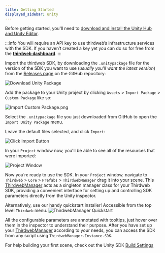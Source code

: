```yaml
---
title: Getting Started
displayed_sidebar: unity
---
```



Before getting started, you'll need to
[download and install the Unity Hub and Unity Editor](https://learn.unity.com/tutorial/install-the-unity-hub-and-editor).

:::info
You will require an API key to use thirdweb’s infrastructure services with the SDK. If you haven’t created a key yet you can do so for free from the [**thirdweb dashboard**](https://thirdweb.com/create-api-key).
:::

Import the thirdweb SDK, by downloading the `.unitypackage` file for the version of the SDK
you want to use (_usually you’ll want the latest version_) from the
[Releases page](https://github.com/thirdweb-dev/unity-sdk/releases) on the GitHub repository:

![Download Unity Package](./assets/unitypackage.png)

Add the package to your Unity project by clicking `Assets` > `Import Package` > `Custom Package` like so:

![Import Custom Package.png](./assets/import2.png)

Select the `.unitypackage` file you just downloaded from GitHub to open the `Import Unity Package` menu.

Leave the default files selected, and click `Import`:

![Click Import Button](./assets/import3.png)

In your `Project` window now, you'll be able to see all of the resources that were imported:

![Project Window](./assets/project.png)

Now you’re ready to use the SDK. In your `Project` window, navigate to `Thirdweb` > `Core` > `Prefabs` > `ThirdwebManager` drag it into your scene. This [ThirdwebManager](./ThirdwebManager) acts as a singleton manager class for your Thirdweb SDK, providing a convenient interface for setting up and controlling SDK parameters directly from the Unity inspector.

Alternatively, use our handy quickstart installer! Accessible from the top level `Thirdweb` menu.
![ThirdwebManager Quickstart](./assets/thirdweb-unity-sdk-setup.png)

All the configurable parameters are annotated with tooltips, just hover over them in the inspector to understand their purpose. After you have set up your [ThirdwebManager](./ThirdwebManager) according to your needs, you can access the SDK from any script using `ThirdwebManager.Instance.SDK`.

For help building your first scene, check out the Unity SDK [Build Settings](https://github.com/thirdweb-dev/unity-sdk#build)
